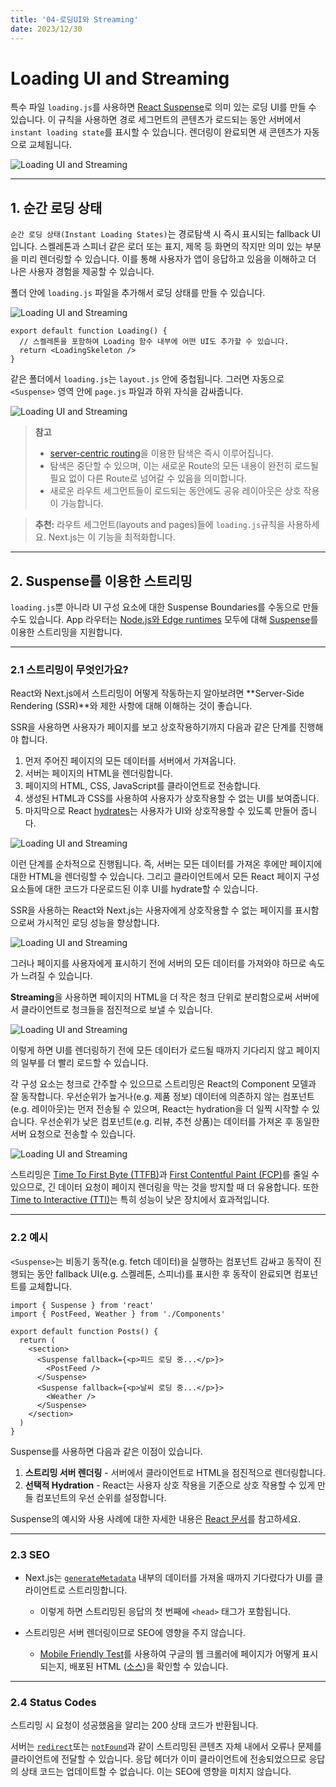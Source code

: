 ```yaml
---
title: '04-로딩UI와 Streaming'
date: 2023/12/30
---
```


# Loading UI and Streaming

특수 파일 `loading.js`를 사용하면 [React Suspense](https://react.dev/reference/react/Suspense)로 의미 있는 로딩 UI를 만들 수 있습니다.
이 규칙을 사용하면 경로 세그먼트의 콘텐츠가 로드되는 동안 서버에서 `instant loading state`를 표시할 수 있습니다.
렌더링이 완료되면 새 콘텐츠가 자동으로 교체됩니다.

![Loading UI and Streaming](https://nextjs.org/_next/image?url=%2Fdocs%2Flight%2Floading-ui.png&w=3840&q=75&dpl=dpl_AGVpExNSxGb3dC5jrZYnL2rzPEsj)

---

## 1. 순간 로딩 상태

`순간 로딩 상태(Instant Loading States)`는 경로탐색 시 즉시 표시되는 fallback UI입니다.
스켈레톤과 스피너 같은 로더 또는 표지, 제목 등 화면의 작지만 의미 있는 부분을 미리 렌더링할 수 있습니다.
이를 통해 사용자가 앱이 응답하고 있음을 이해하고 더 나은 사용자 경험을 제공할 수 있습니다.

폴더 안에 `loading.js` 파일을 추가해서 로딩 상태를 만들 수 있습니다.

![Loading UI and Streaming](https://nextjs.org/_next/image?url=%2Fdocs%2Flight%2Floading-special-file.png&w=3840&q=75&dpl=dpl_AGVpExNSxGb3dC5jrZYnL2rzPEsj)

```tsx app/dashboard/loading.tsx
export default function Loading() {
  // 스켈레톤을 포함하여 Loading 함수 내부에 어떤 UI도 추가할 수 있습니다.
  return <LoadingSkeleton />
}
```

같은 폴더에서 `loading.js`는 `layout.js` 안에 중첩됩니다.
그러면 자동으로 `<Suspense>` 영역 안에 `page.js` 파일과 하위 자식을 감싸줍니다.

![Loading UI and Streaming](https://nextjs.org/_next/image?url=%2Fdocs%2Flight%2Floading-overview.png&w=3840&q=75&dpl=dpl_AGVpExNSxGb3dC5jrZYnL2rzPEsj)

> **참고**
>
> - [server-centric routing](/docs/app/building-your-application/routing#server-centric-routing-with-client-side-navigation)을 이용한 탐색은 즉시 이루어집니다.
> - 탐색은 중단할 수 있으며, 이는 새로운 Route의 모든 내용이 완전히 로드될 필요 없이 다른 Route로 넘어갈 수 있음을 의미합니다.
> - 새로운 라우트 세그먼트들이 로드되는 동안에도 공유 레이아웃은 상호 작용이 가능합니다.

> **추천:** 라우트 세그먼트(layouts and pages)들에 `loading.js`규칙을 사용하세요. Next.js는 이 기능을 최적화합니다.

---

## 2. Suspense를 이용한 스트리밍

`loading.js`뿐 아니라 UI 구성 요소에 대한 Suspense Boundaries를 수동으로 만들 수도 있습니다.
App 라우터는 [Node.js와 Edge runtimes](/docs/app/building-your-application/rendering/edge-and-nodejs-runtimes) 모두에 대해 [Suspense](https://react.dev/reference/react/Suspense)를 이용한 스트리밍을 지원합니다.

---

### 2.1 스트리밍이 무엇인가요?

React와 Next.js에서 스트리밍이 어떻게 작동하는지 알아보려면 **Server-Side Rendering (SSR)**와 제한 사항에 대해 이해하는 것이 좋습니다.

SSR을 사용하면 사용자가 페이지를 보고 상호작용하기까지 다음과 같은 단계를 진행해야 합니다.

1. 먼저 주어진 페이지의 모든 데이터를 서버에서 가져옵니다.
2. 서버는 페이지의 HTML을 렌더링합니다.
3. 페이지의 HTML, CSS, JavaScript를 클라이언트로 전송합니다.
4. 생성된 HTML과 CSS를 사용하여 사용자가 상호작용할 수 없는 UI를 보여줍니다.
5. 마지막으로 React [hydrates](https://react.dev/reference/react-dom/client/hydrateRoot#hydrating-server-rendered-html)는 사용자가 UI와 상호작용할 수 있도록 만들어 줍니다.

![Loading UI and Streaming](https://nextjs.org/_next/image?url=%2Fdocs%2Flight%2Fserver-rendering-without-streaming-chart.png&w=3840&q=75&dpl=dpl_AGVpExNSxGb3dC5jrZYnL2rzPEsj)

이런 단계를 순차적으로 진행됩니다.
즉, 서버는 모든 데이터를 가져온 후에만 페이지에 대한 HTML을 렌더링할 수 있습니다.
그리고 클라이언트에서 모든 React 페이지 구성 요소들에 대한 코드가 다운로드된 이후 UI를 hydrate할 수 있습니다.

SSR을 사용하는 React와 Next.js는 사용자에게 상호작용할 수 없는 페이지를 표시함으로써 가시적인 로딩 성능을 향상합니다.

![Loading UI and Streaming](https://nextjs.org/_next/image?url=%2Fdocs%2Flight%2Fserver-rendering-without-streaming.png&w=3840&q=75&dpl=dpl_AGVpExNSxGb3dC5jrZYnL2rzPEsj)

그러나 페이지를 사용자에게 표시하기 전에 서버의 모든 데이터를 가져와야 하므로 속도가 느려질 수 있습니다.

**Streaming**을 사용하면 페이지의 HTML을 더 작은 청크 단위로 분리함으로써 서버에서 클라이언트로 청크들을 점진적으로 보낼 수 있습니다.

![Loading UI and Streaming](https://nextjs.org/_next/image?url=%2Fdocs%2Flight%2Fserver-rendering-with-streaming.png&w=3840&q=75&dpl=dpl_AGVpExNSxGb3dC5jrZYnL2rzPEsj)

이렇게 하면 UI를 렌더링하기 전에 모든 데이터가 로드될 때까지 기다리지 않고 페이지의 일부를 더 빨리 로드할 수 있습니다.

각 구성 요소는 청크로 간주할 수 있으므로 스트리밍은 React의 Component 모델과 잘 동작합니다.
우선순위가 높거나(e.g. 제품 정보) 데이터에 의존하지 않는 컴포넌트(e.g. 레이아웃)는 먼저 전송될 수 있으며,
React는 hydration을 더 일찍 시작할 수 있습니다.
우선순위가 낮은 컴포넌트(e.g. 리뷰, 추천 상품)는 데이터를 가져온 후 동일한 서버 요청으로 전송할 수 있습니다.

![Loading UI and Streaming](https://nextjs.org/_next/image?url=%2Fdocs%2Flight%2Fserver-rendering-with-streaming-chart.png&w=3840&q=75&dpl=dpl_AGVpExNSxGb3dC5jrZYnL2rzPEsj)

스트리밍은 [Time To First Byte (TTFB)](https://web.dev/ttfb/)과 [First Contentful Paint (FCP)](https://web.dev/first-contentful-paint/)를 줄일 수 있으므로,
긴 데이터 요청이 페이지 렌더링을 막는 것을 방지할 때 더 유용합니다.
또한 [Time to Interactive (TTI)](https://developer.chrome.com/en/docs/lighthouse/performance/interactive/)는 특히 성능이 낮은 장치에서 효과적입니다.

---

### 2.2 예시

`<Suspense>`는 비동기 동작(e.g. fetch 데이터)을 실행하는 컴포넌트 감싸고 동작이 진행되는 동안
fallback UI(e.g. 스켈레톤, 스피너)를 표시한 후 동작이 완료되면 컴포넌트를 교체합니다.

```tsx app/dashboard/page.tsx
import { Suspense } from 'react'
import { PostFeed, Weather } from './Components'

export default function Posts() {
  return (
    <section>
      <Suspense fallback={<p>피드 로딩 중...</p>}>
        <PostFeed />
      </Suspense>
      <Suspense fallback={<p>날씨 로딩 중...</p>}>
        <Weather />
      </Suspense>
    </section>
  )
}
```

Suspense를 사용하면 다음과 같은 이점이 있습니다.

1. **스트리밍 서버 렌더링** - 서버에서 클라이언트로 HTML을 점진적으로 렌더링합니다.
2. **선택적 Hydration** - React는 사용자 상호 작용을 기준으로 상호 작용할 수 있게 만들 컴포넌트의 우선 순위를 설정합니다.

Suspense의 예시와 사용 사례에 대한 자세한 내용은 [React 문서](https://react.dev/reference/react/Suspense)를 참고하세요.

---

### 2.3 SEO

- Next.js는 [`generateMetadata`](/docs/app/api-reference/functions/generate-metadata) 내부의 데이터를 가져올 때까지 기다렸다가 UI를 클라이언트로 스트리밍합니다.

  - 이렇게 하면 스트리밍된 응답의 첫 번째에 `<head>` 태그가 포함됩니다.

- 스트리밍은 서버 렌더링이므로 SEO에 영향을 주지 않습니다.
  - [Mobile Friendly Test](https://search.google.com/test/mobile-friendly)를 사용하여 구글의 웹 크롤러에 페이지가 어떻게 표시되는지, 배포된 HTML ([소스](https://web.dev/rendering-on-the-web/#seo-considerations))을 확인할 수 있습니다.

---

### 2.4 Status Codes

스트리밍 시 요청이 성공했음을 알리는 200 상태 코드가 반환됩니다.

서버는 [`redirect`](https://nextjs.org/docs/app/api-reference/functions/redirect)또는 [`notFound`](https://nextjs.org/docs/app/api-reference/functions/not-found)과 같이 스트리밍된 콘텐츠 자체 내에서 오류나 문제를 클라이언트에 전달할 수 있습니다.
응답 헤더가 이미 클라이언트에 전송되었으므로 응답의 상태 코드는 업데이트할 수 없습니다.
이는 SEO에 영향을 미치지 않습니다.
